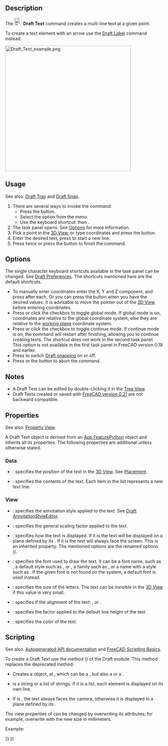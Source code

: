 <languages/>
<translate>

<!--T:18-->
{{Docnav
|[[Draft_Hatch|Hatch]]
|[[Draft_Dimension|Dimension]]
|[[Draft_Workbench|Draft]]
|IconL=Draft_Hatch.svg
|IconR=Draft_Dimension.svg
|IconC=Workbench_Draft.svg
}}

<!--T:1-->
{{GuiCommand
|Name=Draft Text
|MenuLocation=Annotation → Text
|Workbenches=[[Draft_Workbench|Draft]], [[BIM_Workbench|BIM]]
|Shortcut={{KEY|T}} {{KEY|E}}
|Version=0.7
|SeeAlso=[[Draft_Label|Draft Label]], [[Draft_ShapeString|Draft ShapeString]]
}}

==Description== <!--T:22--> 

<!--T:2-->
The [[Image:Draft_Text.svg|24px]] '''Draft Text''' command creates a multi-line text at a given point.

<!--T:11-->
To create a text element with an arrow use the [[Draft_Label|Draft Label]] command instead.

<!--T:3-->
[[Image:Draft_Text_example.png|400px]]
{{Caption|Single point required to position the text}}

==Usage== <!--T:23--> 

<!--T:24-->
See also: [[Draft_Tray|Draft Tray]] and [[Draft_Snap|Draft Snap]].

<!--T:4-->
# There are several ways to invoke the command:
#* Press the {{Button|[[Image:Draft_Text.svg|16px]] [[Draft_Text|Text]]}} button.
#* Select the {{MenuCommand|Annotation → [[Image:Draft_Text.svg|16px]] Text}} option from the menu.
#* Use the keyboard shortcut: {{KEY|T}} then {{KEY|E}}.
# The {{MenuCommand|Text}} task panel opens. See [[#Options|Options]] for more information.
# Pick a point in the [[3D_View|3D View]], or type coordinates and press the {{Button|[[Image:Draft_AddPoint.svg|16px]] Enter Point}} button.
# Enter the desired text, press {{KEY|Enter}} to start a new line.
# Press {{KEY|Enter}} twice or press the {{Button|[[Image:Button_valid.svg|16px]] Create Text}} button to finish the command.

==Options== <!--T:5-->

<!--T:25-->
The single character keyboard shortcuts available in the task panel can be changed. See [[Draft_Preferences|Draft Preferences]]. The shortcuts mentioned here are the default shortcuts.

<!--T:6-->
* To manually enter coordinates enter the X, Y and Z component, and press {{KEY|Enter}} after each. Or you can press the {{Button|[[Image:Draft_AddPoint.svg|16px]] Enter Point}} button when you have the desired values. It is advisable to move the pointer out of the [[3D_View|3D View]] before entering coordinates.
* Press {{KEY|G}} or click the {{MenuCommand|Global}} checkbox to toggle global mode. If global mode is on, coordinates are relative to the global coordinate system, else they are relative to the [[Draft_SelectPlane|working plane]] coordinate system.
* Press {{KEY|N}} or click the {{MenuCommand|Continue}} checkbox to toggle continue mode. If continue mode is on, the command will restart after finishing, allowing you to continue creating texts. The shortcut does  not work in the second task panel. This option is not available in the first task panel in FreeCAD version 0.19 and earlier.
* Press {{KEY|S}} to switch [[Draft_Snap|Draft snapping]] on or off.
* Press {{KEY|Esc}} or the {{Button|Close}} button to abort the command.

==Notes== <!--T:26-->

<!--T:21-->
* A Draft Text can be edited by double-clicking it in the [[Tree_View|Tree View]].
* Draft Texts created or saved with [[Release_notes_0.21|FreeCAD version 0.21]] are not backward compatible.

==Properties== <!--T:7-->

<!--T:27-->
See also: [[Property_View|Property View]].

<!--T:28-->
A Draft Text object is derived from an [[App_FeaturePython|App FeaturePython]] object and inherits all its properties. The following properties are additional unless otherwise stated.

=== Data === <!--T:29-->

<!--T:30-->
{{TitleProperty|Base}}

<!--T:12-->
* {{PropertyData|Placement|Placement}}: specifies the position of the text in the [[3D_View|3D View]]. See [[Placement|Placement]].
* {{PropertyData|Text|StringList}}: specifies the contents of the text. Each item in the list represents a new text line.

=== View === <!--T:31-->

<!--T:32-->
{{TitleProperty|Annotation}}

<!--T:33-->
* {{PropertyView|Annotation Style|Enumeration}}: specifies the annotation style applied to the text. See [[Draft_AnnotationStyleEditor|Draft AnnotationStyleEditor]].
* {{PropertyView|Scale Multiplier|Float}}: specifies the general scaling factor applied to the text.

<!--T:34-->
{{TitleProperty|Display Options}}

<!--T:35-->
* {{PropertyView|Display Mode|Enumeration}}: specifies how the text is displayed. If it is {{value|World}} the text will be displayed on a plane defined by its {{PropertyData|Placement}}. If it is {{value|Screen}} the text will always face the screen. This is an inherited property. The mentioned options are the renamed options ({{Version|0.21}}).

<!--T:38-->
{{TitleProperty|Text}}

<!--T:13-->
* {{PropertyView|Font Name|Font}}: specifies the font used to draw the text. It can be a font name, such as {{value|Arial}}, a default style such as {{value|sans}}, {{value|serif}} or {{value|mono}}, a family such as {{value|Arial,Helvetica,sans}}, or a name with a style such as {{value|Arial:Bold}}. If the given font is not found on the system, a default font is used instead.
* {{PropertyView|Font Size|Length}}: specifies the size of the letters. The text can be invisible in the [[3D_View|3D View]] if this value is very small.
* {{PropertyView|Justification|Enumeration}}: specifies if the alignment of the text: {{value|Left}}, {{value|Center}} or {{value|Right}}.
* {{PropertyView|Line Spacing|Float}}: specifies the factor applied to the default line height of the text.
* {{PropertyView|Text Color|Color}}: specifies the color of the text.

==Scripting== <!--T:39-->

<!--T:8-->
See also: [https://freecad.github.io/SourceDoc/ Autogenerated API documentation] and [[FreeCAD Scripting Basics|FreeCAD Scripting Basics]].

<!--T:14-->
To create a Draft Text use the {{incode|make_text}} method ({{Version|0.19}}) of the Draft module. This method replaces the deprecated {{incode|makeText}} method.

</translate>
{{Code|code=
text = make_text(string, placement=None, screen=False)
}}
<translate>

<!--T:9-->
* Creates a {{incode|text}} object, at {{incode|placement}}, which can be a {{incode|FreeCAD.Placement}}, but also a {{incode|FreeCAD.Rotation}} or a {{incode|FreeCAD.Vector}}.
* {{incode|string}} is a string or a list of strings. If it is a list, each element is displayed on its own line.
* If {{incode|screen}} is {{incode|True}}, the text always faces the camera, otherwise it is displayed in a plane defined by its {{PropertyData|Placement}}.

<!--T:16-->
The view properties of {{incode|text}} can be changed by overwriting its attributes; for example, overwrite {{incode|ViewObject.FontSize}} with the new size in millimeters.

<!--T:10-->
Example:

</translate>
{{Code|code=
import FreeCAD as App
import Draft

doc = App.newDocument()

t1 = "This is a sample text"
p1 = App.Vector(0, 0, 0)

t2 = ["First line", "second line"]
p2 = App.Vector(1000, 1000, 0)

text1 = Draft.make_text(t1, p1)
text2 = Draft.make_text(t2, p2)
text1.ViewObject.FontSize = 200
text2.ViewObject.FontSize = 200

zaxis = App.Vector(0, 0, 1)

t3 = ["Upside", "down"]
p3 = App.Vector(-1000, -500, 0)
place3 = App.Placement(p3, App.Rotation(zaxis, 180))
text3 = Draft.make_text(t3, place3)
text3.ViewObject.FontSize = 200

doc.recompute()
}}
<translate>


<!--T:17-->
{{Docnav
|[[Draft_Hatch|Hatch]]
|[[Draft_Dimension|Dimension]]
|[[Draft_Workbench|Draft]]
|IconL=Draft_Hatch.svg
|IconR=Draft_Dimension.svg
|IconC=Workbench_Draft.svg
}}

</translate>
{{Draft Tools navi{{#translation:}}}}
{{Userdocnavi{{#translation:}}}}